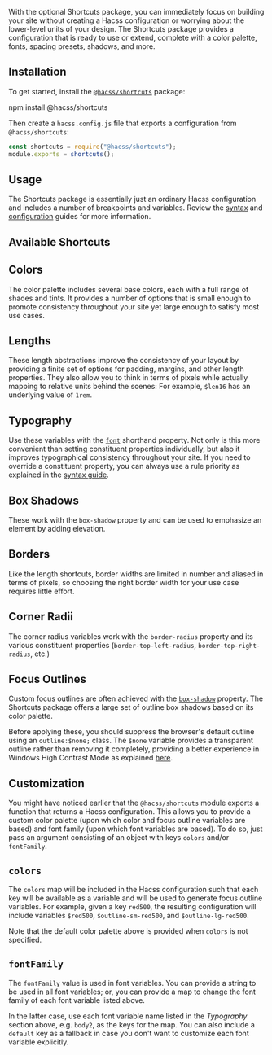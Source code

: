 
<Article
  title="Shortcuts"
  subtitle="Build your site faster with Hacss Shortcuts"
  previewImage="https://hacss.io/preview-docs-shortcuts.png">

With the optional Shortcuts package, you can immediately focus on building your
site without creating a Hacss configuration or worrying about the lower-level 
units of your design. The Shortcuts package provides a configuration that is
ready to use or extend, complete with a color palette, fonts, spacing presets,
shadows, and more.

# Installation

To get started, install the
[`@hacss/shortcuts`](https://www.npmjs.com/package/@hacss/shortcuts) package:

<ShellCommand>
  npm install @hacss/shortcuts
</ShellCommand>

Then create a `hacss.config.js` file that exports a configuration from
`@hacss/shortcuts`:

```javascript
const shortcuts = require("@hacss/shortcuts");
module.exports = shortcuts();
```

# Usage

The Shortcuts package is essentially just an ordinary Hacss configuration and
includes a number of breakpoints and variables. Review the [syntax](./syntax)
and [configuration](./configuration) guides for more information.

# Available Shortcuts

## Colors

The color palette includes several base colors, each with a full range of shades
and tints. It provides a number of options that is small enough to promote
consistency throughout your site yet large enough to satisfy most use cases.

<ShortcutColors />

<div className="height:$len16;"></div>

## Lengths

These length abstractions improve the consistency of your layout by providing a
finite set of options for padding, margins, and other length properties. They
also allow you to think in terms of pixels while actually mapping to relative
units behind the scenes: For example, `$len16` has an underlying value of `1rem`.

<ShortcutLengths />

<div className="height:$len16;"></div>

## Typography

Use these variables with the
[`font`](https://developer.mozilla.org/en-US/docs/Web/CSS/font) shorthand
property. Not only is this more convenient than setting constituent properties
individually, but also it improves typographical consistency throughout your
site. If you need to override a constituent property, you can always use a rule
priority as explained in the [syntax guide](./syntax).

<ShortcutFonts />

<div className="height:$len16;"></div>

## Box Shadows

These work with the `box-shadow` property and can be used to emphasize an
element by adding elevation.

<ShortcutBoxShadows />

<div className="height:$len16;"></div>

## Borders

Like the length shortcuts, border widths are limited in number and aliased in
terms of pixels, so choosing the right border width for your use case requires
little effort.

<ShortcutBorders />

<div className="height:$len16;"></div>

## Corner Radii

The corner radius variables work with the `border-radius` property and its
various constituent properties (`border-top-left-radius`,
`border-top-right-radius`, etc.)

<ShortcutCornerRadii />

<div className="height:$len16;"></div>

## Focus Outlines

Custom focus outlines are often achieved with the
[`box-shadow`](https://developer.mozilla.org/en-US/docs/Web/CSS/box-shadow)
property. The Shortcuts package offers a large set of outline box shadows based
on its color palette.

Before applying these, you should suppress the browser's default outline using
an `outline:$none;` class. The `$none` variable provides a transparent outline
rather than removing it completely, providing a better experience in Windows
High Contrast Mode as explained
[here](https://sarahmhigley.com/writing/whcm-quick-tips/).

<ShortcutFocusOutlines />

<div className="height:$len16;"></div>

# Customization

You might have noticed earlier that the `@hacss/shortcuts` module exports a
function that returns a Hacss configuration. This allows you to provide a custom
color palette (upon which color and focus outline variables are based) and
font family (upon which font variables are based). To do so, just pass an
argument consisting of an object with keys `colors` and/or `fontFamily`.

## `colors`

The `colors` map will be included in the Hacss configuration such that each key
will be available as a variable and will be used to generate focus outline
variables. For example, given a key `red500`, the resulting configuration will
include variables `$red500`, `$outline-sm-red500`, and `$outline-lg-red500`.

Note that the default color palette above is provided when `colors` is not
specified.

## `fontFamily`

The `fontFamily` value is used in font variables. You can provide a string to be
used in all font variables; or, you can provide a map to change the font family
of each font variable listed above.

In the latter case, use each font variable name listed in the _Typography_
section above, e.g. `body2`, as the keys for the map. You can also include a
`default` key as a fallback in case you don't want to customize each font
variable explicitly.

</Article>
